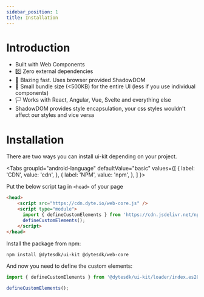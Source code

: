 ```yaml
---
sidebar_position: 1
title: Installation
---
```


# Introduction

- Built with Web Components
- 0️⃣ Zero external dependencies
- 🚀 Blazing fast. Uses browser provided ShadowDOM
- 🤏 Small bundle size (<500KB) for the entire UI (less if you use individual components)
- 🏳️ Works with React, Angular, Vue, Svelte and everything else
- ShadowDOM provides style encapsulation, your css styles wouldn't affect our styles and vice versa

# Installation

There are two ways you can install ui-kit depending on your project.



<Tabs
  groupId="android-language"
  defaultValue="basic"
  values={[
    { label: 'CDN', value: 'cdn', },
    { label: 'NPM', value: 'npm', },
  ]
}>
<TabItem value="cdn">

Put the below script tag in `<head>` of your page

```html
<head>
    <script src="https://cdn.dyte.io/web-core.js" />
    <script type="module">
      import { defineCustomElements } from 'https://cdn.jsdelivr.net/npm/@dytesdk/ui-kit/loader/index.es2017.js';
      defineCustomElements();
    </script>
</head>
```

</TabItem>
<TabItem value="npm">

Install the package from npm:

```bash
npm install @dytesdk/ui-kit @dytesdk/web-core
```

And now you need to define the custom elements:

```js
import { defineCustomElements } from '@dytesdk/ui-kit/loader/index.es2017.js';

defineCustomElements();
```
</TabItem>
</Tabs>
